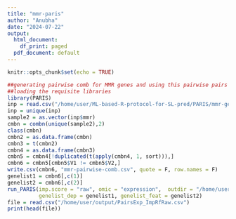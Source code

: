 ```yaml
---
title: "mmr-paris"
author: "Anubha"
date: "2024-07-22"
output:
  html_document:
    df_print: paged
  pdf_document: default
---
```


```r
knitr::opts_chunk$set(echo = TRUE)
```

```r
##generating pairwise comb for MMR genes and using this pairwise pairs as test data for slant
##loading the requisite libraries
library(PARIS)
inp = read.csv("/home/user/ML-based-R-protocol-for-SL-pred/PARIS/mmr-genes-supp3.csv")
inp = unique(inp)
sample2 = as.vector(inp$mmr)
cmbn = combn(unique(sample2),2)
class(cmbn)
cmbn2 = as.data.frame(cmbn)
cmbn3 = t(cmbn2)
cmbn4 = as.data.frame(cmbn3) 
cmbn5 = cmbn4[!duplicated(t(apply(cmbn4, 1, sort))),] 
cmbn6 = cmbn5[cmbn5$V1 != cmbn5$V2,]
write.csv(cmbn6, "mmr-pairwise-comb.csv", quote = F, row.names = F)
genelist1 = cmbn6[,c(1)]
genelist2 = cmbn6[,c(2)]
run_PARIS(imp.score = "raw", omic = "expression",  outdir = "/home/user/output/",
          genelist_dep = genelist1, genelist_feat = genelist2) 
file = read.csv("/home/user/output/PairsExp_ImpRfRaw.csv")
print(head(file))
```


